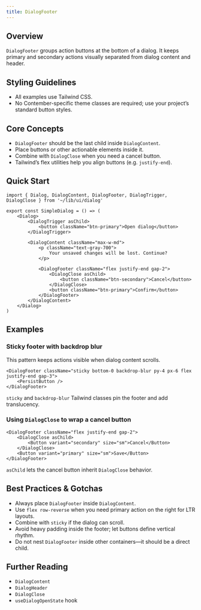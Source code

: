 ```yaml
---
title: DialogFooter
---
```


<!-- Edited by human: false -->
<!-- Examples count: 11 -->
<!-- Source examples: 0 -->
<!-- Playground examples: 1 -->
<!-- External examples: 10 -->
<!-- Import examples: 6 -->

## Overview
`DialogFooter` groups action buttons at the bottom of a dialog.
It keeps primary and secondary actions visually separated from dialog content and header.

## Styling Guidelines
* All examples use Tailwind CSS.
* No Contember-specific theme classes are required; use your project’s standard button styles.

## Core Concepts
* `DialogFooter` should be the last child inside `DialogContent`.
* Place buttons or other actionable elements inside it.
* Combine with `DialogClose` when you need a cancel button.
* Tailwind’s flex utilities help you align buttons (e.g. `justify-end`).

## Quick Start
```tsx
import { Dialog, DialogContent, DialogFooter, DialogTrigger, DialogClose } from '~/lib/ui/dialog'

export const SimpleDialog = () => (
	<Dialog>
		<DialogTrigger asChild>
			<button className="btn-primary">Open dialog</button>
		</DialogTrigger>

		<DialogContent className="max-w-md">
			<p className="text-gray-700">
				Your unsaved changes will be lost. Continue?
			</p>

			<DialogFooter className="flex justify-end gap-2">
				<DialogClose asChild>
					<button className="btn-secondary">Cancel</button>
				</DialogClose>
				<button className="btn-primary">Confirm</button>
			</DialogFooter>
		</DialogContent>
	</Dialog>
)
```

## Examples

### Sticky footer with backdrop blur
This pattern keeps actions visible when dialog content scrolls.
```tsx
<DialogFooter className="sticky bottom-0 backdrop-blur py-4 px-6 flex justify-end gap-3">
	<PersistButton />
</DialogFooter>
```
`sticky` and `backdrop-blur` Tailwind classes pin the footer and add translucency.

### Using `DialogClose` to wrap a cancel button
```tsx
<DialogFooter className="flex justify-end gap-2">
	<DialogClose asChild>
		<Button variant="secondary" size="sm">Cancel</Button>
	</DialogClose>
	<Button variant="primary" size="sm">Save</Button>
</DialogFooter>
```
`asChild` lets the cancel button inherit `DialogClose` behavior.

## Best Practices & Gotchas
* Always place `DialogFooter` inside `DialogContent`.
* Use `flex row-reverse` when you need primary action on the right for LTR layouts.
* Combine with `sticky` if the dialog can scroll.
* Avoid heavy padding inside the footer; let buttons define vertical rhythm.
* Do not nest `DialogFooter` inside other containers—it should be a direct child.

## Further Reading
* `DialogContent`
* `DialogHeader`
* `DialogClose`
* `useDialogOpenState` hook

<!-- End of Generated Documentation -->
